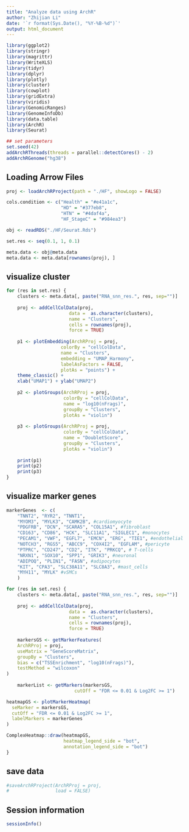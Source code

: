 ```yaml
---
title: "Analyze data using ArchR"
author: "Zhijian Li"
date: '`r format(Sys.Date(), "%Y-%B-%d")`'
output: html_document
---
```


```r
library(ggplot2)
library(stringr)
library(magrittr)
library(WriteXLS)
library(tidyr)
library(dplyr)
library(plotly)
library(cluster)
library(cowplot)
library(gridExtra)
library(viridis)
library(GenomicRanges)
library(GenomeInfoDb)
library(data.table)
library(ArchR)
library(Seurat)
```

```r
## set parameters
set.seed(42)
addArchRThreads(threads = parallel::detectCores() - 2)
addArchRGenome("hg38")
```

## Loading Arrow Files
```r
proj <- loadArchRProject(path = "./HF", showLogo = FALSE)

cols.condition <- c("Health" = "#e41a1c", 
                    "HD" = "#377eb8", 
                    "HTN" = "#4daf4a",
                    "HF_StageC" = "#984ea3")

obj <- readRDS("./HF/Seurat.Rds")

set.res <- seq(0.1, 1, 0.1)

meta.data <- obj@meta.data
meta.data <- meta.data[rownames(proj), ]
```

## visualize cluster
```r

for (res in set.res) {
    clusters <- meta.data[, paste("RNA_snn_res.", res, sep="")]
    
    proj <- addCellColData(proj, 
                       data =  as.character(clusters), 
                       name = "Clusters", 
                       cells = rownames(proj), 
                       force = TRUE)
    
    p1 <- plotEmbedding(ArchRProj = proj, 
                    colorBy = "cellColData", 
                    name = "Clusters", 
                    embedding = "UMAP_Harmony",
                    labelAsFactors = FALSE,
                    plotAs = "points") +
    theme_classic() +
    xlab("UMAP1") + ylab("UMAP2")
    
    p2 <- plotGroups(ArchRProj = proj,
                     colorBy = "cellColData",
                     name = "log10(nFrags)",
                     groupBy = "Clusters",
                     plotAs = "violin")
    
    p3 <- plotGroups(ArchRProj = proj,
                     colorBy = "cellColData",
                     name = "DoubletScore",
                     groupBy = "Clusters",
                     plotAs = "violin")
    
    print(p1)
    print(p2)
    print(p3)
}

```



## visualize marker genes
```r
markerGenes  <- c(
    "TNNT2", "RYR2", "TNNT1", 
    "MYOM3", "MYLK3", "CAMK2B", #cardiomyocyte
    "PDGFRB", "DCN", "SCARA5", "COL15A1", #fibroblast
    "CD163", "CD86", "HCK", "SLC11A1", "SIGLEC1", #monocytes
    "PECAM1", "VWF", "EGFL7", "EMCN", "ERG", "TIE1", #endothelial
    "NOTCH3", "RGS5", "ABCC9", "COX4I2", "EGFLAM", #pericyte
    "PTPRC", "CD247", "CD2", "ITK", "PRKCQ", # T-cells
    "NRXN1", "SOX10", "SPP1", "GRIK3", #neuronal
    "ADIPOQ", "PLIN1", "FASN", #adipocytes
    "KIT", "CPA3", "SLC38A11", "SLC8A3", #mast_cells
    "MYH11", "MYLK" #vSMCs
    )

for (res in set.res) {
    clusters <- meta.data[, paste("RNA_snn_res.", res, sep="")]
    
    proj <- addCellColData(proj, 
                       data =  as.character(clusters), 
                       name = "Clusters", 
                       cells = rownames(proj), 
                       force = TRUE)
    
    markersGS <- getMarkerFeatures(
    ArchRProj = proj,
    useMatrix = "GeneScoreMatrix",
    groupBy = "Clusters",
    bias = c("TSSEnrichment", "log10(nFrags)"),
    testMethod = "wilcoxon"
)
    
    markerList <- getMarkers(markersGS,
                         cutOff = "FDR <= 0.01 & Log2FC >= 1")

heatmapGS <- plotMarkerHeatmap(
  seMarker = markersGS, 
  cutOff = "FDR <= 0.01 & Log2FC >= 1", 
  labelMarkers = markerGenes
)

ComplexHeatmap::draw(heatmapGS, 
                     heatmap_legend_side = "bot", 
                     annotation_legend_side = "bot")
}
```


## save data
```r
#saveArchRProject(ArchRProj = proj, 
#                 load = FALSE)
```

## Session information
```r
sessionInfo()
```
